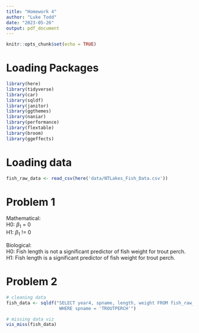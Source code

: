 ```yaml
---
title: "Homework 4"
author: "Luke Todd"
date: "2023-05-26"
output: pdf_document
---
```


```r
knitr::opts_chunk$set(echo = TRUE)
```

# Loading Packages
```r
library(here)
library(tidyverse)
library(car)
library(sqldf)
library(janitor)
library(ggthemes)
library(naniar)
library(performance)
library(flextable)
library(broom)
library(ggeffects)
```

# Loading data
```r
fish_raw_data <- read_csv(here('data/NTLakes_Fish_Data.csv'))
```

# Problem 1
Mathematical:  
H0: $\beta_1$ = 0  
H1: $\beta_1$ != 0  

Biological:  
H0: Fish length is not a significant predictor of fish weight for trout perch.  
H1: Fish length is a significant predictor of fish weight for trout perch.  

# Problem 2
```r
# cleaning data
fish_data <- sqldf("SELECT year4, spname, length, weight FROM fish_raw_data
                    WHERE spname = 'TROUTPERCH'")

# missing data viz
vis_miss(fish_data)
```





